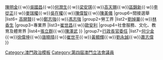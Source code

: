 {{Navbox
|name=澳門特別行政區第四屆立法會議員
|title='''澳門特別行政區第四屆立法會議員（2009年至2013年）'''
|titlestyle=background:#8BC2B5
|belowstyle=background:#8BC2B5
|image=[[File:Coat_of_arms_of_Macao.svg|70px|澳門特別行政區區徽]]
|state=collapsed
|style=
|navbar=
|group1=主席
|list1=[[劉焯華]]
|group2=副主席
|list2=[[賀一誠]]
|group3=第一秘書
|list3=[[崔世昌]]
|group4=第二秘書
|list4=[[高開賢]]
|group5=直接選舉
|list5=[[關翠杏]]{{·w}}[[陳明金]]{{·w}}[[吳國昌]]{{·w}}[[何潤生]]{{·w}}[[梁安琪 (澳門)|梁安琪]]{{·w}}[[高天賜]]{{·w}}[[區錦新]]{{·w}}[[李從正]]{{·w}}[[麥瑞權]]{{·w}}[[吳在權]]{{·w}}[[陳偉智]]{{·w}}[[陳美儀]]
|group6=間接選舉
|list6=
{{Navbox subgroup
|group1=工商、金融界
|list1=[[賀一誠]]{{·w}}[[高開賢]]{{·w}}[[鄭志強 (澳門)|鄭志強]]{{·w}}[[馮志強 (1947年)|馮志強]]
|group2=勞工界
|list2=[[劉焯華]]{{·w}}[[林香生]]
|group3=專業界
|list3=[[崔世昌]]{{·w}}[[歐安利]]
|group4=社會服務、文化、教育及體育界
|list4=[[張立群 (澳門)|張立群]]{{·w}}[[陳澤武]]
}}
|group7=[[澳門官委議員制度|行政長官委任]]
|list7=[[何少金]]{{·w}}[[徐偉坤]]{{·w}}[[唐曉晴]]{{·w}}[[崔世平]]{{·w}}[[黃顯輝]]{{·w}}[[劉永誠]]{{·w}}[[蕭志偉]]
}}
<noinclude>[[Category:澳門政治模板]]</noinclude>

<includeonly>
[[Category:第四屆澳門立法會議員]]
</includeonly>